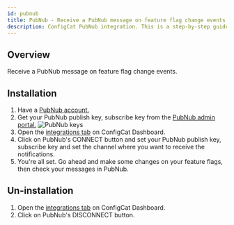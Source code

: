 ```yaml
---
id: pubnub
title: PubNub - Receive a PubNub message on feature flag change events.
description: ConfigCat PubNub integration. This is a step-by-step guide on how to connect the ConfigCat feature flag service events to PubNub.
---
```


## Overview

Receive a PubNub message on feature flag change events.

## Installation

1. Have a <a href="https://www.pubnub.com/" target="_blank">PubNub account.</a>
2. Get your PubNub publish key, subscribe key from the <a href="https://admin.pubnub.com/" target="_blank">PubNub admin portal.</a> 
   <img src="/docs/assets/pubnub/pubnub_keys.png" className="zoomable" alt="PubNub keys" />
3. Open the <a href="https://app.configcat.com/product/integrations" target="_blank">integrations tab</a> on ConfigCat Dashboard.
4. Click on PubNub's CONNECT button and set your PubNub publish key, subscribe key and set the channel where you want to receive the notifications.
5. You're all set. Go ahead and make some changes on your feature flags, then check your messages in PubNub.

## Un-installation

1. Open the <a href="https://app.configcat.com/product/integrations" target="_blank">integrations tab</a> on ConfigCat Dashboard.
2. Click on PubNub's DISCONNECT button.
